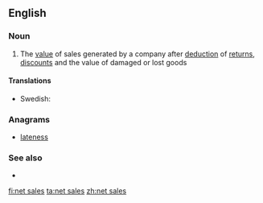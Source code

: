 ==English==

===Noun===
{{en-noun|head=[[net]] [[sales]]|-}}

# {{context|business|lang=en}} The [[value]] of sales generated by a company after [[deduction]] of [[return]]s, [[discount]]s and the value of damaged or lost goods

====Translations====
{{trans-top|total sales less costumers' discounts etc.}}
{{trans-mid}}
* Swedish: {{t-|sv|nettoomsättning|c}}
{{trans-bottom}}

===Anagrams===
* [[lateness#English|lateness]]

===See also===
* {{l|en|gross sales}}

[[fi:net sales]]
[[ta:net sales]]
[[zh:net sales]]